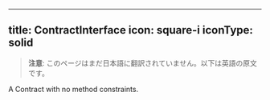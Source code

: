 <!-- AUTO-GENERATED-CONTENT:START (ENGLISH-COPY) -->
---
title: ContractInterface
icon: square-i
iconType: solid
---

> **注意**: このページはまだ日本語に翻訳されていません。以下は英語の原文です。

A Contract with no method constraints.
